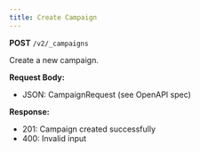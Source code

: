 ```yaml
---
title: Create Campaign
---
```


**POST** `/v2/_campaigns`

Create a new campaign.

**Request Body:**
- JSON: CampaignRequest (see OpenAPI spec)

**Response:**
- 201: Campaign created successfully
- 400: Invalid input 